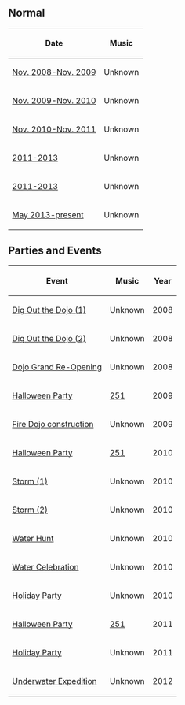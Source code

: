 {{NeedSWFs}}
{{CPW|Dojo Courtyard|Pátio do Dojo}}

==Normal==
<center>
{|class="wikitable" border="1"
!Date
!Music
|-
|[[Media:RoomsDojoext2008.swf|Nov. 2008-Nov. 2009]]||Unknown
|-
|[[Media:RoomsDojoext 2.swf|Nov. 2009-Nov. 2010]]||Unknown
|-
|[[Media:RoomsDojoext 3.swf|Nov. 2010-Nov. 2011]]||Unknown
|-
|[[Media:RoomsDojoext 4.swf|2011-2013]]||Unknown
|-
|[[Media:RoomsDojoext 5.swf|2011-2013]]||Unknown
|-
|[[Media:RoomsDojoext 6.swf|May 2013-present]]||Unknown
|}
</center>

==Parties and Events==
<center>
{|class="wikitable" border="1"
!Event
!Music
!Year
|-
|[[Media:DojoExtConstruction2008.swf|Dig Out the Dojo (1)]]||Unknown||2008
|-
|[[Media:DojoExtConstruction22008.swf|Dig Out the Dojo (2)]]||Unknown||2008
|-
|[[Media:DojoExtGrandOpening2008.swf|Dojo Grand Re-Opening]]||Unknown||2008
|-
|[[Media:HalloweenParty2009RoomsDojoext.swf|Halloween Party]]||[[Media:Music251.swf|251]]||2009
|-
|[[Media:RoomsDojoext-FireCelebratePre.swf|Fire Dojo construction]]||Unknown||2009
|-
|[[Media:HalloweenParty2010DojoExt.swf|Halloween Party]]||[[Media:Music251.swf|251]]||2010
|-
|[[Media:StormDojoext.swf|Storm (1)]]||Unknown||2010
|-
|[[Media:RainDojoext.swf|Storm (2)]]||Unknown||2010
|-
|[[Media:WaterHuntDojoext.swf|Water Hunt]]||Unknown||2010
|-
|[[Media:WaterCelebrationDojoext.swf|Water Celebration]]||Unknown||2010
|-
|[[Media:HolidayParty2010DojoExt.swf|Holiday Party]]||Unknown||2010
|-
|[[Media:HalloweenParty2011Dojoext.swf|Halloween Party]]||[[Media:Music251.swf|251]]||2011
|-
|[[Media:HolidayParty2011DojoExt.swf|Holiday Party]]||Unknown||2011
|-
|[[Media:UnderwaterExpeditionDojoExt.swf|Underwater Expedition]]||Unknown||2012
|}
</center>

{{Places}}